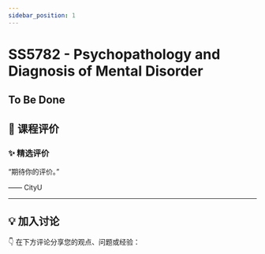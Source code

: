```yaml
---
sidebar_position: 1
---
```



# SS5782 - Psychopathology and Diagnosis of Mental Disorder

## To Be Done

## **💬 课程评价**

### ✨ **精选评价**
<div className={commentStyles.commentBox}>
    <p className={commentStyles.commentText}>
        “期待你的评价。”
    </p>
    <p className={commentStyles.commentAuthor}>—— CityU</p>
</div>

---

## **💡 加入讨论**

👇 在下方评论分享您的观点、问题或经验：
<Utterances />

